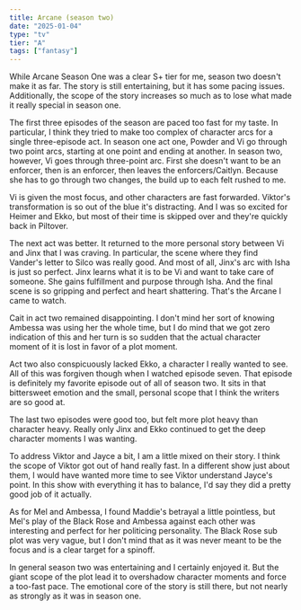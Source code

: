 ```yaml
---
title: Arcane (season two)
date: "2025-01-04"
type: "tv"
tier: "A"
tags: ["fantasy"]
---
```

While Arcane Season One was a clear S+ tier for me, season two doesn't make it as far. The story is still entertaining, but it has some pacing issues. Additionally, the scope of the story increases so much as to lose what made it really special in season one.

The first three episodes of the season are paced too fast for my taste. In particular, I think they tried to make too complex of character arcs for a single three-episode act. In season one act one, Powder and Vi go through two point arcs, starting at one point and ending at another. In season two, however, Vi goes through three-point arc. First she doesn't want to be an enforcer, then is an enforcer, then leaves the enforcers/Caitlyn. Because she has to go through two changes, the build up to each felt rushed to me.

Vi is given the most focus, and other characters are fast forwarded. Viktor's transformation is so out of the blue it's distracting. And I was so excited for Heimer and Ekko, but most of their time is skipped over and they're quickly back in Piltover.

The next act was better. It returned to the more personal story between Vi and Jinx that I was craving. In particular, the scene where they find Vander's letter to Silco was really good. And most of all, Jinx's arc with Isha is just so perfect. Jinx learns what it is to be Vi and want to take care of someone. She gains fulfillment and purpose through Isha. And the final scene is so gripping and perfect and heart shattering. That's the Arcane I came to watch.

Cait in act two remained disappointing. I don't mind her sort of knowing Ambessa was using her the whole time, but I do mind that we got zero indication of this and her turn is so sudden that the actual character moment of it is lost in favor of a plot moment.

Act two also conspicuously lacked Ekko, a character I really wanted to see. All of this was forgiven though when I watched episode seven. That episode is definitely my favorite episode out of all of season two. It sits in that bittersweet emotion and the small, personal scope that I think the writers are so good at.

The last two episodes were good too, but felt more plot heavy than character heavy. Really only Jinx and Ekko continued to get the deep character moments I was wanting.

To address Viktor and Jayce a bit, I am a little mixed on their story. I think the scope of Viktor got out of hand really fast. In a different show just about them, I would have wanted more time to see Viktor understand Jayce's point. In this show with everything it has to balance, I'd say they did a pretty good job of it actually.

As for Mel and Ambessa, I found Maddie's betrayal a little pointless, but Mel's play of the Black Rose and Ambessa against each other was interesting and perfect for her politicing personality. The Black Rose sub plot was very vague, but I don't mind that as it was never meant to be the focus and is a clear target for a spinoff.

In general season two was entertaining and I certainly enjoyed it. But the giant scope of the plot lead it to overshadow character moments and force a too-fast pace. The emotional core of the story is still there, but not nearly as strongly as it was in season one.
